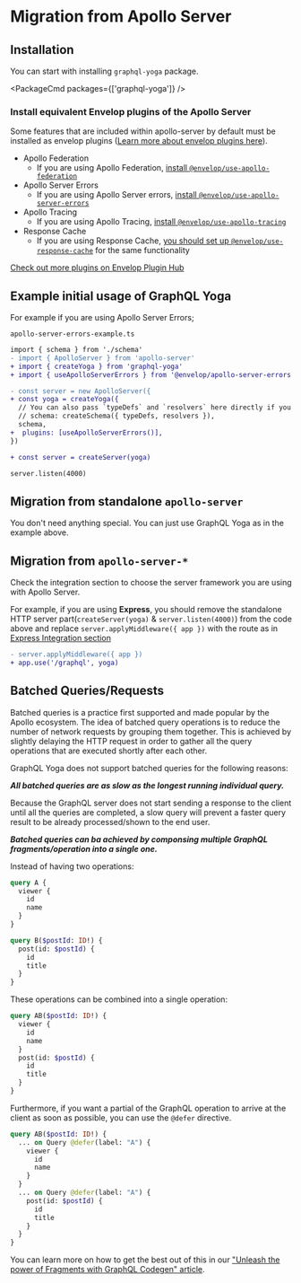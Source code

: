 
# Migration from Apollo Server

## Installation

You can start with installing `graphql-yoga` package.

<PackageCmd packages={['graphql-yoga']} />

### Install equivalent **Envelop** plugins of the Apollo Server

Some features that are included within apollo-server by default must be installed as envelop plugins ([Learn more about envelop plugins here](/docs/features/envelop-plugins)).

- Apollo Federation
  - If you are using Apollo Federation, [install `@envelop/use-apollo-federation`](https://www.envelop.dev/plugins/use-apollo-federation)
- Apollo Server Errors
  - If you are using Apollo Server errors, [install `@envelop/use-apollo-server-errors`](https://www.envelop.dev/plugins/use-apollo-server-errors)
- Apollo Tracing
  - If you are using Apollo Tracing, [install `@envelop/use-apollo-tracing`](https://www.envelop.dev/plugins/use-apollo-tracing)
- Response Cache
  - If you are using Response Cache, [you should set up `@envelop/use-response-cache`](https://www.envelop.dev/plugins/use-response-cache) for the same functionality

[Check out more plugins on Envelop Plugin Hub](https://www.envelop.dev/plugins)

## Example initial usage of GraphQL Yoga

For example if you are using Apollo Server Errors;

`apollo-server-errors-example.ts`

```diff
import { schema } from './schema'
- import { ApolloServer } from 'apollo-server'
+ import { createYoga } from 'graphql-yoga'
+ import { useApolloServerErrors } from '@envelop/apollo-server-errors'

- const server = new ApolloServer({
+ const yoga = createYoga({
  // You can also pass `typeDefs` and `resolvers` here directly if you previously use `ApolloServer` constructor to build your `GraphQLSchema`
  // schema: createSchema({ typeDefs, resolvers }),
  schema,
+  plugins: [useApolloServerErrors()],
})

+ const server = createServer(yoga)

server.listen(4000)
```

## Migration from standalone `apollo-server`

You don't need anything special. You can just use GraphQL Yoga as in the example above.

## Migration from `apollo-server-*`

Check the integration section to choose the server framework you are using with Apollo Server.

For example, if you are using **Express**, you should remove the standalone HTTP server part(`createServer(yoga)` & `server.listen(4000)`) from the code above and replace `server.applyMiddleware({ app })` with the route as in [Express Integration section](/docs/integrations/integration-with-express)

```diff
- server.applyMiddleware({ app })
+ app.use('/graphql', yoga)
```

## Batched Queries/Requests

Batched queries is a practice first supported and made popular by the Apollo ecosystem.
The idea of batched query operations is to reduce the number of network requests by grouping them together.
This is achieved by slightly delaying the HTTP request in order to gather all the query operations that are executed shortly after each other.

GraphQL Yoga does not support batched queries for the following reasons:

**_All batched queries are as slow as the longest running individual query._**

Because the GraphQL server does not start sending a response to the client until all the queries are completed, a slow query will prevent a faster query result to be already processed/shown to the end user.

**_Batched queries can ba achieved by componsing multiple GraphQL fragments/operation into a single one._**

Instead of having two operations:

```graphql
query A {
  viewer {
    id
    name
  }
}
```

```graphql
query B($postId: ID!) {
  post(id: $postId) {
    id
    title
  }
}
```

These operations can be combined into a single operation:

```graphql
query AB($postId: ID!) {
  viewer {
    id
    name
  }
  post(id: $postId) {
    id
    title
  }
}
```

Furthermore, if you want a partial of the GraphQL operation to arrive at the client as soon as possible, you can use the `@defer` directive.

```graphql
query AB($postId: ID!) {
  ... on Query @defer(label: "A") {
    viewer {
      id
      name
    }
  }
  ... on Query @defer(label: "A") {
    post(id: $postId) {
      id
      title
    }
  }
}
```

You can learn more on how to get the best out of this in our ["Unleash the power of Fragments with GraphQL Codegen" article](https://the-guild.dev/blog/unleash-the-power-of-fragments-with-graphql-codegen).
